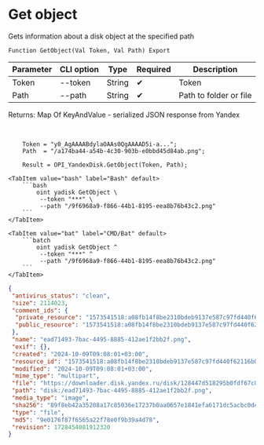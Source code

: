 ﻿---
sidebar_position: 3
---


# Get object
 Gets information about a disk object at the specified path



`Function GetObject(Val Token, Val Path) Export`

  | Parameter | CLI option | Type | Required | Description |
  |-|-|-|-|-|
  | Token | --token | String | &#x2714; | Token |
  | Path | --path | String | &#x2714; | Path to folder or file |

  
  Returns:  Map Of KeyAndValue - serialized JSON response from Yandex

<br/>




```bsl title="1C:Enterprise/OneScript code example"
    Token = "y0_AgAAAABdylaOAAs0QgAAAAD5i-a...";
    Path  = "/a174ba44-a54b-4c30-903b-e0bbd45d84ab.png";

    Result = OPI_YandexDisk.GetObject(Token, Path);
```
 

 <Tabs>
  
    <TabItem value="bash" label="Bash" default>
        ```bash
            oint yadisk GetObject \
             --token "***" \
             --path "/9f6968a9-f866-44b1-8195-eea8b76b43c2.png"
        ```
    </TabItem>
  
    <TabItem value="bat" label="CMD/Bat" default>
        ```batch
            oint yadisk GetObject ^
             --token "***" ^
             --path "/9f6968a9-f866-44b1-8195-eea8b76b43c2.png"
        ```
    </TabItem>
</Tabs>


```json title="Result"
{
 "antivirus_status": "clean",
 "size": 2114023,
 "comment_ids": {
  "private_resource": "1573541518:a08fb14f8be2310bdeb9137e587c97fd440f62116b0d5b062b23309128e8ea1c",
  "public_resource": "1573541518:a08fb14f8be2310bdeb9137e587c97fd440f62116b0d5b062b23309128e8ea1c"
 },
 "name": "ead71493-7bac-4495-8885-412ae1f2bb2f.png",
 "exif": {},
 "created": "2024-10-09T09:08:01+03:00",
 "resource_id": "1573541518:a08fb14f8be2310bdeb9137e587c97fd440f62116b0d5b062b23309128e8ea1c",
 "modified": "2024-10-09T09:08:01+03:00",
 "mime_type": "multipart",
 "file": "https://downloader.disk.yandex.ru/disk/128447d518295b0fdf67c037329f3a846b7ac273d1c8c89e5e7e603994089df9/67065605/gwThwhLBKYvLhQCNnqAHij5hRQaUGDpwFbEzeIKiqA3i6iiJ6DTQ8YKof9wxzQAbxUj34HxpcU3N1SeCvBE7og%3D%3D?uid=1573541518&filename=ead71493-7bac-4495-8885-412ae1f2bb2f.png&disposition=attachment&hash=&limit=0&content_type=multipart&owner_uid=1573541518&fsize=2114023&hid=03d7263840468e281bd0b238a26e7d0d&media_type=image&tknv=v2&etag=9e0176f87f6565a22f78e0f9b39a4d78",
 "path": "disk:/ead71493-7bac-4495-8885-412ae1f2bb2f.png",
 "media_type": "image",
 "sha256": "89f8eb42a35208a17c85036e17237b0aa0657e1841efa6171dc5acbc0dea9e18",
 "type": "file",
 "md5": "9e0176f87f6565a22f78e0f9b39a4d78",
 "revision": 1728454081912320
}
```
